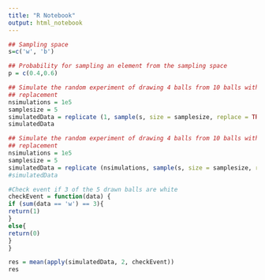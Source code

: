 ```yaml
---
title: "R Notebook"
output: html_notebook
---
```


```r
## Sampling space 
s=c('w', 'b')
```

```r
## Probability for sampling an element from the sampling space 
p = c(0.4,0.6)
```

```r
## Simulate the random experiment of drawing 4 balls from 10 balls with
## replacement
nsimulations = 1e5
samplesize = 5
simulatedData = replicate (1, sample(s, size = samplesize, replace = TRUE, prob = p))
simulatedData
```

```r
## Simulate the random experiment of drawing 4 balls from 10 balls with
## replacement
nsimulations = 1e5
samplesize = 5
simulatedData = replicate (nsimulations, sample(s, size = samplesize, replace = TRUE, prob = p))
#simulatedData
```

```r
#Check event if 3 of the 5 drawn balls are white
checkEvent = function(data) {
if (sum(data == 'w') == 3){
return(1)
}
else{
return(0)
}
}
```

```r
res = mean(apply(simulatedData, 2, checkEvent))
res
```


